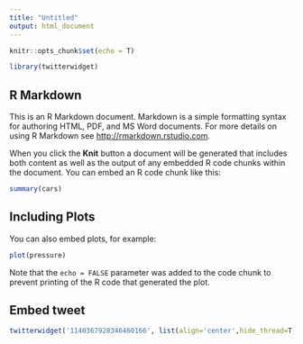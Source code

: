 ```yaml
---
title: "Untitled"
output: html_document
---
```


```r
knitr::opts_chunk$set(echo = T)

library(twitterwidget)
```

## R Markdown

This is an R Markdown document. Markdown is a simple formatting syntax for authoring HTML, PDF, and MS Word documents. For more details on using R Markdown see <http://rmarkdown.rstudio.com>.

When you click the **Knit** button a document will be generated that includes both content as well as the output of any embedded R code chunks within the document. You can embed an R code chunk like this:

```r
summary(cars)
```

## Including Plots

You can also embed plots, for example:

```r
plot(pressure)
```

Note that the `echo = FALSE` parameter was added to the code chunk to prevent printing of the R code that generated the plot.

## Embed tweet

```r
twitterwidget('1140367928346460166', list(align='center',hide_thread=T, converstion='none'))
```
